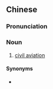 ==Chinese==
{{zh-forms|type=22}}

===Pronunciation===
{{zh-pron
|m=mínyòng hángkōng
|cat=n
}}

===Noun===
{{zh-noun}}

# [[civil aviation]]

====Synonyms====
* {{zh-l|民航}}